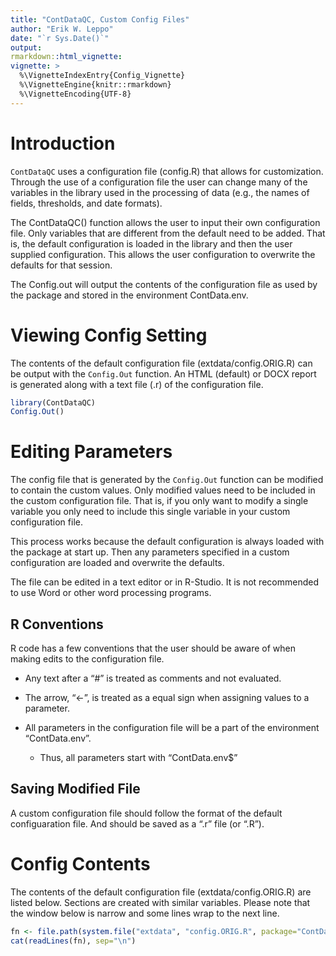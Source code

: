 ```yaml
---
title: "ContDataQC, Custom Config Files"
author: "Erik W. Leppo"
date: "`r Sys.Date()`"
output: 
rmarkdown::html_vignette:
vignette: >
  %\VignetteIndexEntry{Config_Vignette}
  %\VignetteEngine{knitr::rmarkdown}
  %\VignetteEncoding{UTF-8}
---
```


# Introduction
`ContDataQC` uses a configuration file (config.R) that allows for customization.  Through the use of a configuration file the user can change many of the variables in the library used in the processing of data  (e.g., the names of fields, thresholds, and date formats).

The ContDataQC() function allows the user to input their own configuration file.  Only variables that are different from the default need to be added.  That is, the default configuration is loaded in the library and then the user supplied configuration.  This allows the user configuration to overwrite the defaults for that session.

The Config.out will output the contents of the configuration file as used by the package and stored in the environment ContData.env.

# Viewing Config Setting
The contents of the default configuration file (extdata/config.ORIG.R) can be output with the `Config.Out` function. An HTML (default) or DOCX report is generated along with a text file (.r) of the configuration file.

```r
library(ContDataQC)
Config.Out()

```

# Editing Parameters
The config file that is generated by the `Config.Out` function can be modified to contain the custom values.  Only  modified values need to be included in the custom configuration file.  That is, if you only want to modify a single variable you only need to include this single variable in your custom configuration file.  

This process works because the default configuration is always loaded with the package at start up.  Then any parameters specified in a custom configuration are loaded and overwrite the defaults.

The file can be edited in a text editor or in R-Studio.  It is not recommended to use Word or other word processing programs.

## R Conventions
R code has a few conventions that the user should be aware of when making edits to the configuration file.

* Any text after a "#" is treated as comments and not evaluated.

* The arrow, "<-", is treated as a equal sign when assigning values to a parameter.

* All parameters in the configuration file will be a part of the environment "ContData.env".
    + Thus, all parameters start with "ContData.env$"

## Saving Modified File
A custom configuration file should follow the format of the default configuaration file.  And should be saved as a ".r" file (or ".R").

# Config Contents

The contents of the default configuration file (extdata/config.ORIG.R) are listed below.  Sections are created with similar variables.  Please note that the window below is narrow and some lines wrap to the next line.

```r
fn <- file.path(system.file("extdata", "config.ORIG.R", package="ContDataQC"))
cat(readLines(fn), sep="\n")
```


